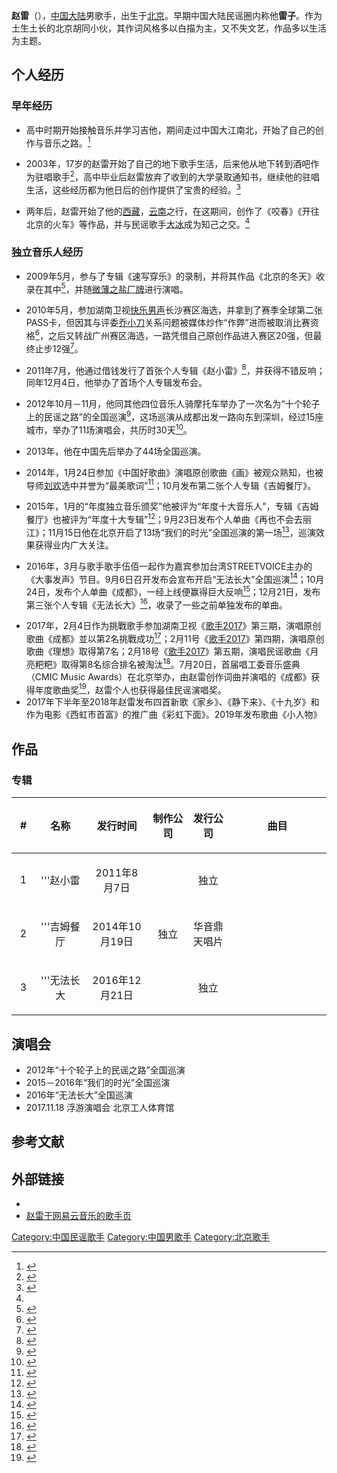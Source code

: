 {{otheruses}}
{{藝人
| 姓名 = 赵雷
| 類型 = 男歌手
| 圖片 = Photo zhaolei.jpg
| 圖片尺寸 = 
| 圖片簡介 = 
| 国籍 = {{PRC}}
| 出生日期 = {{birth date and age|1986|07|20}}
| 出生地點 = {{PRC}}[[北京市|北京市]]
| 民族 = [[回族|回族]]<ref>{{Cite web|title=歌手赵雷吃啥喝啥？-宁夏新闻网|url=http://www.nxnews.net/wh/whpl/201702/t20170220_4219555.html|work=宁夏新闻网|accessdate=2019-02-19|date=2017-02-20|archive-url=https://web.archive.org/web/20190219130325/http://www.nxnews.net/wh/whpl/201702/t20170220_4219555.html|archive-date=2019-02-19|dead-url=yes}}</ref>
| 教育程度 = 高中
| 职业 = [[音乐人|音乐人]]
| 羅馬拼音 = Zhao Lei
| 英文名 = 
| 暱稱 = 雷子
| 音樂類型 = [[民谣|民谣]]
| 演奏樂器 = 
| 代表作 = 《[[南方姑娘|南方姑娘]]》《[[成都_(歌曲)|成都]]》《[[阿刁|阿刁]]》
| 唱片公司 = [[独立音乐|独立发行]]
| 網站 = 
| 獎項 = 
}}

'''赵雷'''（{{bd|1986年|7月20日||catIdx=Z赵}}），[[中国大陆|中国大陆]]男歌手，出生于[[北京|北京]]。早期中国大陆民谣圈内称他'''雷子'''。作为土生土长的北京胡同小伙，其作词风格多以白描为主，又不失文艺，作品多以生活为主题。

==个人经历==
===早年经历===
* 高中时期开始接触音乐并学习吉他，期间走过中国大江南北，开始了自己的创作与音乐之路。<ref>{{cite news|url=http://news.163.com/15/0109/14/AFH9IHLV00014AED.html|title=周六来听赵雷的心声|language=zh|date=2015-01-09|publisher=网易新闻|accessdate=2016-11-07|archive-url=https://web.archive.org/web/20170305013217/http://news.163.com/15/0109/14/AFH9IHLV00014AED.html|archive-date=2017-03-05|dead-url=yes}}</ref>

* 2003年，17岁的赵雷开始了自己的地下歌手生活，后来他从地下转到酒吧作为驻唱歌手<ref>{{cite news|url=http://ent.qq.com/a/20140124/010236.htm|title=赵雷：一路走来的行吟歌者|language=zh|date=2014-01-24|publisher=腾讯娱乐|accessdate=2016-11-07|archive-date=2020-10-28|archive-url=https://web.archive.org/web/20201028200555/https://ent.qq.com/a/20140124/010236.htm|dead-url=no}}</ref>，高中毕业后赵雷放弃了收到的大学录取通知书，继续他的驻唱生活，这些经历都为他日后的创作提供了宝贵的经验。<ref name="搜狐1028">{{cite news|url=http://yule.sohu.com/20161028/n471700371.shtml|title=《成都》爆红网络 赵雷：我是个困在成人体内的孩子|language=zh|date=2016-10-28|publisher=搜狐娱乐|accessdate=2016-11-07|archive-date=2017-03-05|archive-url=https://web.archive.org/web/20170305174202/http://yule.sohu.com/20161028/n471700371.shtml|dead-url=no}}</ref>

* 两年后，赵雷开始了他的[[西藏|西藏]]，[[云南|云南]]之行，在这期间，创作了《咬春》《开往北京的火车》等作品，并与民谣歌手[[大冰|大冰]]成为知己之交。<ref name="搜狐1028"/>

=== 独立音乐人经历 ===
* 2009年5月，参与了专辑《速写穿乐》的录制，并将其作品《北京的冬天》收录在其中<ref>{{cite news|url=http://news.hexun.com/2014-11-09/170195613.html|title=他们以唱歌为使命|language=zh|date=2014-11-09|publisher=扬子晚报|accessdate=2016-11-07|archive-url=https://web.archive.org/web/20161110044042/http://news.hexun.com/2014-11-09/170195613.html|archive-date=2016-11-10|dead-url=yes}}</ref>，并随[[微薄之盐厂牌|微薄之盐厂牌]]进行演唱。

* 2010年5月，参加湖南卫视[[快乐男声|快乐男声]]长沙赛区海选，并拿到了赛季全球第二张PASS卡，但因其与评委[[乔小刀|乔小刀]]关系问题被媒体炒作“作弊”进而被取消比赛资格<ref>{{cite news|url=http://ent.163.com/10/0428/18/65CJ0KE900034AQE.html|title=乔小刀回应退出“作弊说” 再爆通关PASS卡内幕|language=zh|date=2010-04-28|publisher=网易娱乐|accessdate=2016-11-07|archive-date=2020-10-25|archive-url=https://web.archive.org/web/20201025075211/http://ent.163.com/10/0428/18/65CJ0KE900034AQE.html|dead-url=no}}</ref>，之后又转战广州赛区海选，一路凭借自己原创作品进入赛区20强，但最终止步12强<ref>{{cite news|url=http://js.qq.com/a/20140412/003671.htm|title=赵雷郝云宋冬野携手登上2014长江国际音乐节|language=zh|date=2014-04-12|publisher=腾讯娱乐|accessdate=2016-11-07|archive-date=2020-10-25|archive-url=https://web.archive.org/web/20201025130009/https://js.qq.com/a/20140412/003671.htm|dead-url=no}}</ref>。

* 2011年7月，他通过借钱发行了首张个人专辑《赵小雷》<ref>{{cite news|url=http://ent.163.com/14/0126/10/9JGPLBN100032DGD.html|title=赵雷：首张个人唱片《赵小雷》是借钱做出来的|language=zh|date=2014-01-26|publisher=网易娱乐|accessdate=2016-11-07|archive-url=https://web.archive.org/web/20161110105742/http://ent.163.com/14/0126/10/9JGPLBN100032DGD.html|archive-date=2016-11-10|dead-url=yes}}</ref>，并获得不错反响；同年12月4日，他举办了首场个人专辑发布会。

* 2012年10月－11月，他同其他四位音乐人骑摩托车举办了一次名为“十个轮子上的民谣之路”的全国巡演<ref>{{cite news|url=http://zhoukan.cc/2014/11/23/zhao-lei-farewell-to-jim-take-it-on-way-to-far/|title=赵雷：告别“吉姆”，带它踏上远方的路|language=zh|date=2014-11-23|publisher=文艺生活周刊|accessdate=2016-11-07|deadurl=yes|archiveurl=https://web.archive.org/web/20161110105619/http://zhoukan.cc/2014/11/23/zhao-lei-farewell-to-jim-take-it-on-way-to-far/|archivedate=2016-11-10}}</ref>，这场巡演从成都出发一路向东到深圳，经过15座城市，举办了11场演唱会，共历时30天<ref>{{cite news|url=http://ent.ifeng.com/zz/detail_2012_10/11/18182600_0.shtml|title=北京民谣音乐人之路 10个轮子上的旅行生活|language=zh|date=2012-10-11|publisher=凤凰网娱乐|accessdate=2016-11-07|archive-date=2019-10-29|archive-url=https://web.archive.org/web/20191029055756/http://ent.ifeng.com/zz/detail_2012_10/11/18182600_0.shtml|dead-url=no}}</ref>。

* 2013年，他在中国先后举办了44场全国巡演。

* 2014年，1月24日参加《中国好歌曲》演唱原创歌曲《画》被观众熟知，也被导师[[刘欢|刘欢]]选中并誉为“最美歌词”<ref>{{cite news|url=http://tech.xinmin.cn/internet/2014/01/28/23381824.html|title=《中国好歌曲》赵雷“让更多人了解民谣”|language=zh|date=2014-01-28|publisher=新民网|accessdate=2016-11-07|deadurl=yes|archiveurl=https://web.archive.org/web/20161110044442/http://tech.xinmin.cn/internet/2014/01/28/23381824.html|archivedate=2016-11-10}}</ref>；10月发布第二张个人专辑《吉姆餐厅》。

* 2015年，1月的“年度独立音乐颁奖”他被评为“年度十大音乐人”，专辑《吉姆餐厅》也被评为“年度十大专辑”<ref>{{cite news|url=http://www.xiami.com/market/music/act/indieaward.php|title=年度独立音乐颁奖光|language=zh|date=2015-01-12|publisher=虾米网|accessdate=2016-11-07|archive-url=https://web.archive.org/web/20161110043546/http://www.xiami.com/market/music/act/indieaward.php|archive-date=2016-11-10|dead-url=yes}}</ref>；9月23日发布个人单曲《再也不会去丽江》；11月15日他在北京开启了13场“我们的时光”全国巡演的第一场<ref>{{cite news|url=http://music.yule.sohu.com/20151016/n423441404.shtml|title=赵雷“我们的时光”全国剧院巡演行程正式曝光|language=zh|date=2015-10-06|publisher=搜狐网|accessdate=2016-11-07|archive-date=2020-08-05|archive-url=https://web.archive.org/web/20200805225638/http://music.yule.sohu.com/20151016/n423441404.shtml|dead-url=no}}</ref>，巡演效果获得业内广大关注。

* 2016年，3月与歌手歌手伍佰一起作为嘉宾参加台湾STREETVOICE主办的《大事发声》节目。9月6日召开发布会宣布开启“无法长大”全国巡演<ref>{{cite news|url=http://ent.qq.com/a/20160907/001137.htm|title=唱作人赵雷启动巡演 在“家”开发布会|language=zh|date=2016-09-07|publisher=腾讯娱乐|accessdate=2016-11-07|archive-date=2020-10-28|archive-url=https://web.archive.org/web/20201028193219/https://ent.qq.com/a/20160907/001137.htm|dead-url=no}}</ref>；10月24日，发布个人单曲《成都》，一经上线便赢得巨大反响<ref>{{cite news|url=http://ent.163.com/16/1026/16/C4AL5R9T000380CJ.html|title=赵雷巡演将至体育馆 《成都》首发999%飙升上榜|language=zh|date=2016-10-26|publisher=网易娱乐|accessdate=2016-11-07|archive-date=2020-10-25|archive-url=https://web.archive.org/web/20201025091918/http://ent.163.com/16/1026/16/C4AL5R9T000380CJ.html|dead-url=no}}</ref>；12月21日，发布第三张个人专辑《无法长大》<ref>{{Cite web|url=http://ent.163.com/16/1221/12/C8QDJ2Q300038FO9.html|title=赵雷全新专辑《无法长大》在网易云音乐独家首发_网易娱乐|accessdate=2016-12-21|last=网易|work=ent.163.com|archive-date=2020-10-26|archive-url=https://web.archive.org/web/20201026052428/http://ent.163.com/16/1221/12/C8QDJ2Q300038FO9.html|dead-url=no}}</ref>，收录了一些之前单独发布的单曲。

* 2017年，2月4日作为挑戰歌手参加湖南卫视《[[歌手2017|歌手2017]]》第三期，演唱原创歌曲《成都》並以第2名挑戰成功<ref>{{Cite web|url=http://www.cankaoxiaoxi.com/ent/ylgd/20170121/1631766.shtml|title=赵雷、张杰抵长备战《歌手》 第二场歌单曝光|accessdate=2017-01-22|work=www.cankaoxiaoxi.com|archive-url=https://web.archive.org/web/20170202004236/http://www.cankaoxiaoxi.com/ent/ylgd/20170121/1631766.shtml|archive-date=2017-02-02|dead-url=yes}}</ref>；2月11号《[[歌手2017|歌手2017]]》第四期，演唱原创歌曲《理想》取得第7名；2月18号《[[歌手2017|歌手2017]]》第五期，演唱民谣歌曲《月亮粑粑》取得第8名综合排名被淘汰<ref>{{Cite web|url=http://ent.163.com/17/0219/10/CDKN662M00038FO9.html|title=《歌手》谭晶夺冠侧田挑战成功  赵雷垫底遭淘汰_网易娱乐|accessdate=2017-02-19|last=网易|work=ent.163.com|archive-date=2019-11-29|archive-url=https://web.archive.org/web/20191129115406/http://ent.163.com/17/0219/10/CDKN662M00038FO9.html|dead-url=no}}</ref>。7月20日，首届唱工委音乐盛典（CMIC Music Awards）在北京举办，由赵雷创作词曲并演唱的《成都》获得年度歌曲奖<ref>{{Cite web|url=http://ent.163.com/photoview/00B60003/636245.html#p=CPSEVT0D00B60003|title=首届唱工委音乐奖CMA 周杰伦赵雷成最大赢家_网易娱乐|accessdate=2018-04-03|last=网易|work=ent.163.com|archive-date=2019-11-29|archive-url=https://web.archive.org/web/20191129085755/http://ent.163.com/photoview/00B60003/636245.html#p=CPSEVT0D00B60003|dead-url=no}}</ref>，赵雷个人也获得最佳民谣演唱奖。
*2017年下半年至2018年赵雷发布四首新歌《家乡》、《静下来》、《十九岁》和作为电影《西虹市首富》的推广曲《彩虹下面》。2019年发布歌曲《小人物》

==作品==
===专辑===
{| class="wikitable" style=text-align:center
|-
! width="40" align="center" | #
! width="120" align="center" | 名称
! width="150" align="center" | 发行时间
! width="100" align="center" | 制作公司
! width="100" align="center" | 发行公司
! width="340" align="center" | 曲目
|- bgcolor="#afeeee"
|align="center"| 1
|align="left"| <center>'''赵小雷
|align="left"| <center>2011年8月7日
| rowspan=3 | 独立
| rowspan=1 | 独立
|align="left"| {{Hidden|★|
# 人家
# 未给姐姐寄出的信
# 画
# 不开的唇
# 赵小雷
# 南方姑娘
# Over
# 开往北京的火车
# 背影
# 妈妈
# 南方姑娘（弹唱）
# 民谣
# 咬春}}
{{HideF}}
|- bgcolor="#afeeee"
|align="center"| 2
|align="left"| <center>'''吉姆餐厅
|align="left"| <center>2014年10月19日
| rowspan=1 | 华音鼎天唱片
|align="left"| {{Hidden|☆|
# 吉姆餐厅
# 少年锦时
# 梦中的哈德森
# 我们的时光
# 理想
# 三十岁的女人
# 家乡
# 浮游
# 小屋
# 北京的冬天 }}
{{HideF}}
|- bgcolor="#afeeee"
|align="center"| 3
|align="left"| <center>'''无法长大
|align="left"| <center>2016年12月21日
| rowspan=1 | 独立
|align="left"| {{Hidden|★|
# 朵
# 玛丽
# 阿刁
# 鼓楼
# 孤独
# 成都
# 窑上路
# 无法长大
# 八十年代的歌
# 再见北京 }}
{{HideF}}
|}

== 演唱会 ==
* 2012年“十个轮子上的民谣之路”全国巡演
* 2015－2016年“我们的时光”全国巡演
* 2016年“无法长大”全国巡演
* 2017.11.18 浮游演唱会 北京工人体育馆

==参考文献==
{{reflist}}

==外部链接==
*{{新浪微博|1034616531}}
* [http://music.163.com/#/artist?id=6731 赵雷于网易云音乐的歌手页] {{Wayback|url=http://music.163.com/#/artist?id=6731 |date=20170727190807 }}

{{我是歌手|onlycontestants=yes}}
{{Authority control}}
[[Category:中国民谣歌手|Category:中国民谣歌手]]
[[Category:中国男歌手|Category:中国男歌手]]
[[Category:北京歌手|Category:北京歌手]]